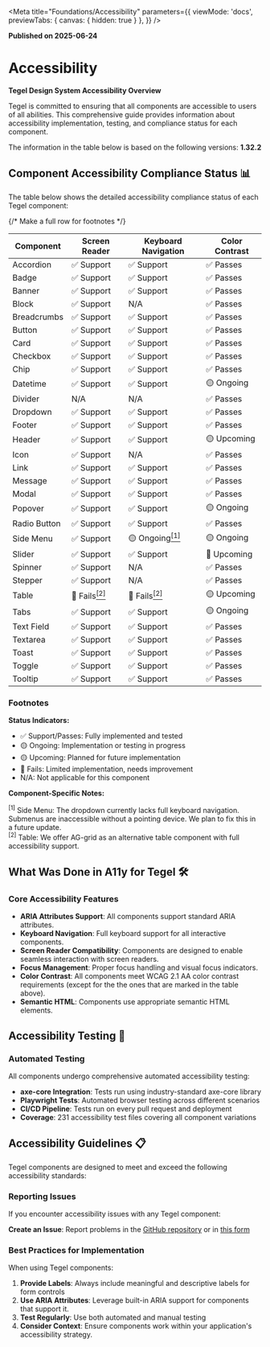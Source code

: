 
<Meta 
  title="Foundations/Accessibility" 
  parameters={{
    viewMode: 'docs',
    previewTabs: { canvas: { hidden: true } },
  }}
/>


**Published on 2025-06-24**

# Accessibility

<div style={{
  marginTop: '48px',
  marginBottom: '48px',
  borderRadius: '8px',
}}>

**Tegel Design System Accessibility Overview**

Tegel is committed to ensuring that all components are accessible to users of all abilities. This comprehensive guide provides information about accessibility implementation, testing, and compliance status for each component.

</div>

<div style={{
  border: '1px solid #fff3cd',
  borderRadius: '8px',
  paddingLeft: '12px',
  paddingRight: '12px',
  paddingTop: '0px',
  paddingBottom: '0px',
  marginBottom: '48px',
  backgroundColor: '#fff3cd',
  borderLeft: '8px solid rgba(241, 194, 27, 1)'
}}>

The information in the table below is based on the following versions: **1.32.2**

</div>

## Component Accessibility Compliance Status 📊

<div style={{
  borderRadius: '8px',
  marginTop: '48px',
  marginBottom: '48px',
  backgroundColor: '#ffffff'
}}>

The table below shows the detailed accessibility compliance status of each Tegel component:

<table style={{
  width: '100%',
  borderCollapse: 'collapse',
  marginTop: '16px'
}}>
  <thead>
    <tr style={{ backgroundColor: '#f8f9fa' }}>
      <th style={{ padding: '12px', textAlign: 'left', borderBottom: '2px solid #dee2e6' }}>Component</th>
      <th style={{ padding: '12px', textAlign: 'left', borderBottom: '2px solid #dee2e6' }}>Screen Reader</th>
      <th style={{ padding: '12px', textAlign: 'left', borderBottom: '2px solid #dee2e6' }}>Keyboard Navigation</th>
      <th style={{ padding: '12px', textAlign: 'left', borderBottom: '2px solid #dee2e6' }}>Color Contrast</th>
    </tr>
  </thead>
  <tbody style={{ fontSize: '12px' }}>
    <tr style={{ borderBottom: '1px solid #dee2e6' }}>
      <td style={{ padding: '12px', fontWeight: '500' }}>Accordion</td>
      <td style={{ padding: '12px' }}>✅ Support</td>
      <td style={{ padding: '12px' }}>✅ Support</td>
      <td style={{ padding: '12px' }}>✅ Passes</td>
    </tr>
    <tr style={{ borderBottom: '1px solid #dee2e6' }}>
      <td style={{ padding: '12px', fontWeight: '500' }}>Badge</td>
      <td style={{ padding: '12px' }}>✅ Support</td>
      <td style={{ padding: '12px' }}>✅ Support</td>
      <td style={{ padding: '12px' }}>✅ Passes</td>
    </tr>
    <tr style={{ borderBottom: '1px solid #dee2e6' }}>
      <td style={{ padding: '12px', fontWeight: '500' }}>Banner</td>
      <td style={{ padding: '12px' }}>✅ Support</td>
      <td style={{ padding: '12px' }}>✅ Support</td>
      <td style={{ padding: '12px' }}>✅ Passes</td>
    </tr>
    <tr style={{ borderBottom: '1px solid #dee2e6' }}>
      <td style={{ padding: '12px', fontWeight: '500' }}>Block</td>
      <td style={{ padding: '12px' }}>✅ Support</td>
      <td style={{ padding: '12px' }}>N/A</td>
      <td style={{ padding: '12px' }}>✅ Passes</td>
    </tr>
    <tr style={{ borderBottom: '1px solid #dee2e6' }}>
      <td style={{ padding: '12px', fontWeight: '500' }}>Breadcrumbs</td>
      <td style={{ padding: '12px' }}>✅ Support</td>
      <td style={{ padding: '12px' }}>✅ Support</td>
      <td style={{ padding: '12px' }}>✅ Passes</td>
    </tr>
    <tr style={{ borderBottom: '1px solid #dee2e6' }}>
      <td style={{ padding: '12px', fontWeight: '500' }}>Button</td>
      <td style={{ padding: '12px' }}>✅ Support</td>
      <td style={{ padding: '12px' }}>✅ Support</td>
      <td style={{ padding: '12px' }}>✅ Passes</td>
    </tr>
    <tr style={{ borderBottom: '1px solid #dee2e6' }}>
      <td style={{ padding: '12px', fontWeight: '500' }}>Card</td>
      <td style={{ padding: '12px' }}>✅ Support</td>
      <td style={{ padding: '12px' }}>✅ Support</td>
      <td style={{ padding: '12px' }}>✅ Passes</td>
    </tr>
    <tr style={{ borderBottom: '1px solid #dee2e6' }}>
      <td style={{ padding: '12px', fontWeight: '500' }}>Checkbox</td>
      <td style={{ padding: '12px' }}>✅ Support</td>
      <td style={{ padding: '12px' }}>✅ Support</td>
      <td style={{ padding: '12px' }}>✅ Passes</td>
    </tr>
    <tr style={{ borderBottom: '1px solid #dee2e6' }}>
      <td style={{ padding: '12px', fontWeight: '500' }}>Chip</td>
      <td style={{ padding: '12px' }}>✅ Support</td>
      <td style={{ padding: '12px' }}>✅ Support</td>
      <td style={{ padding: '12px' }}>✅ Passes</td>
    </tr>
    <tr style={{ borderBottom: '1px solid #dee2e6' }}>
      <td style={{ padding: '12px', fontWeight: '500' }}>Datetime</td>
      <td style={{ padding: '12px' }}>✅ Support</td>
      <td style={{ padding: '12px' }}>✅ Support</td>
      <td style={{ padding: '12px' }}>🟡 Ongoing</td>
    </tr>
    <tr style={{ borderBottom: '1px solid #dee2e6' }}>
      <td style={{ padding: '12px', fontWeight: '500' }}>Divider</td>
      <td style={{ padding: '12px' }}>N/A</td>
      <td style={{ padding: '12px' }}>N/A</td>
      <td style={{ padding: '12px' }}>✅ Passes</td>
    </tr>
    <tr style={{ borderBottom: '1px solid #dee2e6' }}>
      <td style={{ padding: '12px', fontWeight: '500' }}>Dropdown</td>
      <td style={{ padding: '12px' }}>✅ Support</td>
      <td style={{ padding: '12px' }}>✅ Support</td>
      <td style={{ padding: '12px' }}>✅ Passes</td>
    </tr>
    <tr style={{ borderBottom: '1px solid #dee2e6' }}>
      <td style={{ padding: '12px', fontWeight: '500' }}>Footer</td>
      <td style={{ padding: '12px' }}>✅ Support</td>
      <td style={{ padding: '12px' }}>✅ Support</td>
      <td style={{ padding: '12px' }}>✅ Passes</td>
    </tr>
    <tr style={{ borderBottom: '1px solid #dee2e6' }}>
      <td style={{ padding: '12px', fontWeight: '500' }}>Header</td>
      <td style={{ padding: '12px' }}>✅ Support</td>
      <td style={{ padding: '12px' }}>✅ Support</td>
      <td style={{ padding: '12px' }}>🟡 Upcoming</td>
    </tr>
    <tr style={{ borderBottom: '1px solid #dee2e6' }}>
      <td style={{ padding: '12px', fontWeight: '500' }}>Icon</td>
      <td style={{ padding: '12px' }}>✅ Support</td>
      <td style={{ padding: '12px' }}>N/A</td>
      <td style={{ padding: '12px' }}>✅ Passes</td>
    </tr>
    <tr style={{ borderBottom: '1px solid #dee2e6' }}>
      <td style={{ padding: '12px', fontWeight: '500' }}>Link</td>
      <td style={{ padding: '12px' }}>✅ Support</td>
      <td style={{ padding: '12px' }}>✅ Support</td>
      <td style={{ padding: '12px' }}>✅ Passes</td>
    </tr>
    <tr style={{ borderBottom: '1px solid #dee2e6' }}>
      <td style={{ padding: '12px', fontWeight: '500' }}>Message</td>
      <td style={{ padding: '12px' }}>✅ Support</td>
      <td style={{ padding: '12px' }}>✅ Support</td>
      <td style={{ padding: '12px' }}>✅ Passes</td>
    </tr>
    <tr style={{ borderBottom: '1px solid #dee2e6' }}>
      <td style={{ padding: '12px', fontWeight: '500' }}>Modal</td>
      <td style={{ padding: '12px' }}>✅ Support</td>
      <td style={{ padding: '12px' }}>✅ Support</td>
      <td style={{ padding: '12px' }}>✅ Passes</td>
    </tr>
    <tr style={{ borderBottom: '1px solid #dee2e6' }}>
      <td style={{ padding: '12px', fontWeight: '500' }}>Popover</td>
      <td style={{ padding: '12px' }}>✅ Support</td>
      <td style={{ padding: '12px' }}>✅ Support</td>
      <td style={{ padding: '12px' }}>🟡 Ongoing</td>   
    </tr>
    <tr style={{ borderBottom: '1px solid #dee2e6' }}>
      <td style={{ padding: '12px', fontWeight: '500' }}>Radio Button</td>
      <td style={{ padding: '12px' }}>✅ Support</td>
      <td style={{ padding: '12px' }}>✅ Support</td>
      <td style={{ padding: '12px' }}>✅ Passes</td>
    </tr>
    <tr style={{ borderBottom: '1px solid #dee2e6' }}>
      <td style={{ padding: '12px', fontWeight: '500' }}>Side Menu</td>
      <td style={{ padding: '12px' }}>✅ Support</td>
      <td style={{ padding: '12px' }}>🟡 Ongoing<a href="#footnote-1" style={{ textDecoration: 'none', color: 'inherit' }}><sup>[1]</sup></a></td>
      <td style={{ padding: '12px' }}>🟡 Ongoing</td>
    </tr>
    <tr style={{ borderBottom: '1px solid #dee2e6' }}>
      <td style={{ padding: '12px', fontWeight: '500' }}>Slider</td>
      <td style={{ padding: '12px' }}>✅ Support</td>
      <td style={{ padding: '12px' }}>✅ Support</td>
      <td style={{ padding: '12px' }}>🚧 Upcoming</td>
    </tr>
    <tr style={{ borderBottom: '1px solid #dee2e6' }}>
      <td style={{ padding: '12px', fontWeight: '500' }}>Spinner</td>
      <td style={{ padding: '12px' }}>✅ Support</td>
      <td style={{ padding: '12px' }}>N/A</td>
      <td style={{ padding: '12px' }}>✅ Passes</td>
    </tr>
    <tr style={{ borderBottom: '1px solid #dee2e6' }}>
      <td style={{ padding: '12px', fontWeight: '500' }}>Stepper</td>
      <td style={{ padding: '12px' }}>✅ Support</td>
      <td style={{ padding: '12px' }}>N/A</td>
      <td style={{ padding: '12px' }}>✅ Passes</td>
    </tr>
    <tr style={{ borderBottom: '1px solid #dee2e6' }}>
      <td style={{ padding: '12px', fontWeight: '500' }}>Table</td>
      <td style={{ padding: '12px' }}>🔴 Fails<a href="#footnote-2" style={{ textDecoration: 'none', color: 'inherit' }}><sup>[2]</sup></a></td>
      <td style={{ padding: '12px' }}>🔴 Fails<a href="#footnote-2" style={{ textDecoration: 'none', color: 'inherit' }}><sup>[2]</sup></a></td>
      <td style={{ padding: '12px' }}>🟡 Upcoming</td>
    </tr>
    <tr style={{ borderBottom: '1px solid #dee2e6' }}>
      <td style={{ padding: '12px', fontWeight: '500' }}>Tabs</td>
      <td style={{ padding: '12px' }}>✅ Support</td>
      <td style={{ padding: '12px' }}>✅  Support</td>
      <td style={{ padding: '12px' }}>🟡 Ongoing</td>
    </tr>
    <tr style={{ borderBottom: '1px solid #dee2e6' }}>
      <td style={{ padding: '12px', fontWeight: '500' }}>Text Field</td>
      <td style={{ padding: '12px' }}>✅ Support</td>
      <td style={{ padding: '12px' }}>✅ Support</td>
      <td style={{ padding: '12px' }}>✅ Passes</td>
    </tr>
    <tr style={{ borderBottom: '1px solid #dee2e6' }}>
      <td style={{ padding: '12px', fontWeight: '500' }}>Textarea</td>
      <td style={{ padding: '12px' }}>✅ Support</td>
      <td style={{ padding: '12px' }}>✅ Support</td>
      <td style={{ padding: '12px' }}>✅ Passes</td>
    </tr>
    <tr style={{ borderBottom: '1px solid #dee2e6' }}>
      <td style={{ padding: '12px', fontWeight: '500' }}>Toast</td>
      <td style={{ padding: '12px' }}>✅ Support</td>
      <td style={{ padding: '12px' }}>✅ Support</td>
      <td style={{ padding: '12px' }}>✅ Passes</td>
    </tr>
    <tr style={{ borderBottom: '1px solid #dee2e6' }}>
      <td style={{ padding: '12px', fontWeight: '500' }}>Toggle</td>
      <td style={{ padding: '12px' }}>✅ Support</td>
      <td style={{ padding: '12px' }}>✅ Support</td>
      <td style={{ padding: '12px' }}>✅ Passes</td>  
    </tr>
    <tr>
      <td style={{ padding: '12px', fontWeight: '500' }}>Tooltip</td>
      <td style={{ padding: '12px' }}>✅ Support</td>
      <td style={{ padding: '12px' }}>✅ Support</td>
      <td style={{ padding: '12px' }}>✅ Passes</td>
    </tr>
    {/* Make a full row for footnotes */}
  </tbody>
</table>

<div style={{
  marginTop: '24px',
  padding: '16px',
  backgroundColor: '#f8f9fa',
  borderRadius: '8px',
  fontSize: '14px'
}}>

### Footnotes

**Status Indicators:**
- ✅ Support/Passes: Fully implemented and tested
- 🟡 Ongoing: Implementation or testing in progress
- 🟡 Upcoming: Planned for future implementation
- 🔴 Fails: Limited implementation, needs improvement
- N/A: Not applicable for this component

**Component-Specific Notes:**
<div id="footnote-1" style={{ marginBottom: '8px' }}><sup>[1]</sup> Side Menu: The dropdown currently lacks full keyboard navigation. Submenus are inaccessible without a pointing device. We plan to fix this in a future update.</div>
<div id="footnote-2"><sup>[2]</sup> Table: We offer AG-grid as an alternative table component with full accessibility support.</div>

</div>

</div>

## What Was Done in A11y for Tegel 🛠️

<div style={{
  border: '1px solid #d1ecf1',
  borderRadius: '8px',
  padding: '20px',
  marginTop: '48px',
  marginBottom: '48px',
  backgroundColor: '#d1ecf1'
}}>

### Core Accessibility Features
- **ARIA Attributes Support**: All components support standard ARIA attributes.
- **Keyboard Navigation**: Full keyboard support for all interactive components.
- **Screen Reader Compatibility**: Components are designed to enable seamless interaction with screen readers.
- **Focus Management**: Proper focus handling and visual focus indicators.
- **Color Contrast**: All components meet WCAG 2.1 AA color contrast requirements (except for the the ones that are marked in the table above).
- **Semantic HTML**: Components use appropriate semantic HTML elements.

</div>

## Accessibility Testing 🧪

<div style={{
  border: '1px solid #d4edda',
  borderRadius: '8px',
  padding: '20px',
  marginTop: '48px',
  marginBottom: '48px',
  backgroundColor: '#d4edda'
}}>

### Automated Testing
All components undergo comprehensive automated accessibility testing:

- **axe-core Integration**: Tests run using industry-standard axe-core library
- **Playwright Tests**: Automated browser testing across different scenarios
- **CI/CD Pipeline**: Tests run on every pull request and deployment
- **Coverage**: 231 accessibility test files covering all component variations

</div>

## Accessibility Guidelines 📋

<div style={{
  borderRadius: '8px',
  marginBottom: '20px',
  backgroundColor: '#ffffff'
}}>

Tegel components are designed to meet and exceed the following accessibility standards:

### Reporting Issues
If you encounter accessibility issues with any Tegel component:

**Create an Issue**: Report problems in the [GitHub repository](https://github.com/scania-digital-design-system/tegel/issues) or in [this form](https://forms.office.com/e/KxfvDyFTWD)

### Best Practices for Implementation
When using Tegel components:

1. **Provide Labels**: Always include meaningful and descriptive labels for form controls
2. **Use ARIA Attributes**: Leverage built-in ARIA support for components that support it.
3. **Test Regularly**: Use both automated and manual testing
4. **Consider Context**: Ensure components work within your application's accessibility strategy.

</div>

